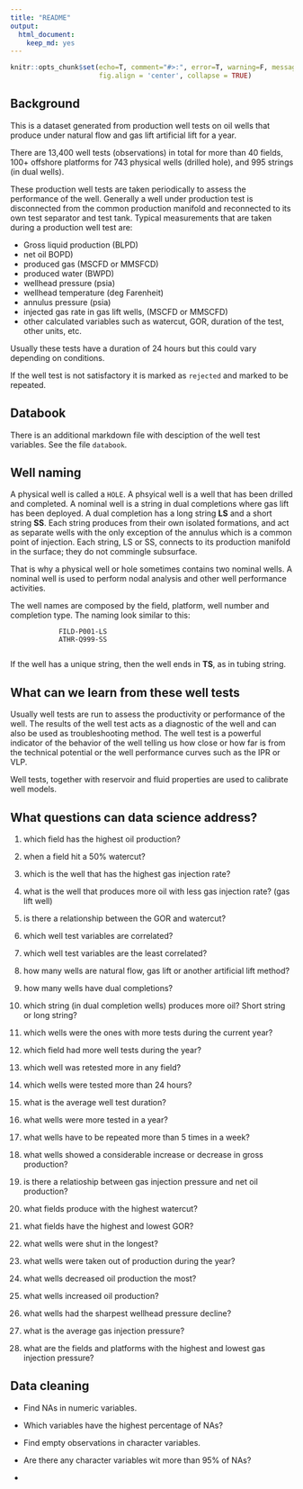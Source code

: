 ```yaml
---
title: "README"
output: 
  html_document: 
    keep_md: yes
---
```


```r
knitr::opts_chunk$set(echo=T, comment="#>:", error=T, warning=F, message = F, 
                      fig.align = 'center', collapse = TRUE)
```

## Background

This is a dataset generated from production well tests on oil wells that produce under natural flow and gas lift artificial lift for a year.

There are 13,400 well tests (observations) in total for more than 40 fields, 100+ offshore platforms for 743 physical wells (drilled hole), and 995 strings (in dual wells).

These production well tests are taken periodically to assess the performance of the well. Generally a well under production test is disconnected from the common production manifold and reconnected to its own test separator and test tank. Typical measurements that are taken during a production well test are:

* Gross liquid production (BLPD)
* net oil BOPD)
* produced gas (MSCFD or MMSFCD)
* produced water (BWPD)
* wellhead pressure (psia)
* wellhead temperature (deg Farenheit)
* annulus pressure (psia)
* injected gas rate in gas lift wells, (MSCFD or MMSCFD)
* other calculated variables such as watercut, GOR, duration of the test, other units, etc.

Usually these tests have a duration of 24 hours but this could vary depending on conditions.

If the well test is not satisfactory it is marked as `rejected` and marked to be repeated. 

## Databook
There is an additional markdown file with desciption of the well test variables.
See the file `databook`.


## Well naming
A physical well is called a `HOLE`. A phsyical well is a well that has been drilled and completed. A nominal well is a string in dual completions where gas lift has been deployed. A dual completion has a long string **LS** and a short string **SS**. Each string produces from their own isolated formations, and act as separate wells with the only exception of the annulus which is a common point of injection. Each string, LS or SS, connects to its production manifold in the surface; they do not commingle subsurface.

That is why a physical well or hole sometimes contains two nominal wells. A nominal well is used to perform nodal analysis and other well performance activities.

The well names are composed by the field, platform, well number and completion type. The naming look similar to this:

                FILD-P001-LS
                ATHR-Q999-SS
                
If the well has a unique string, then the well ends in **TS**, as in tubing string.


## What can we learn from these well tests
Usually well tests are run to assess the productivity or performance of the well. The results of the well test acts as a diagnostic of the well and can also be used as troubleshooting method. The well test is a powerful indicator of the behavior of the well telling us how close or how far is from the technical potential or the well performance curves such as the IPR or VLP.

Well tests, together with reservoir and fluid properties are used to calibrate well models.



## What questions can data science address?

1. which field has the highest oil production?

2. when a field hit a 50% watercut?

3. which is the well that has the highest gas injection rate?

4. what is the well that produces more oil with less gas injection rate? (gas lift well)

5. is there a relationship between the GOR and watercut?

6. which well test variables are correlated?

7. which well test variables are the least correlated?

8. how many wells are natural flow, gas lift or another artificial lift method?

9. how many wells have dual completions?

10. which string (in dual completion wells) produces more oil? Short string or long string?

11. which wells were the ones with more tests during the current year?

12. which field had more well tests during the year?

13. which well was retested more in any field?

14. which wells were tested more than 24 hours?

15. what is the average well test duration?

16. what wells were more tested in a year?

17. what wells have to be repeated more than 5 times in a week?

18. what wells showed a considerable increase or decrease in gross production?

19. is there a relatioship between gas injection pressure and net oil production?

20. what fields produce with the highest watercut?

21. what fields have the highest and lowest GOR?

22. what wells were shut in the longest?

23. what wells were taken out of production during the year?

24. what wells decreased oil production the most?

25. what wells increased oil production?

26. what wells had the sharpest wellhead pressure decline?

27. what is the average gas injection pressure?

28. what are the fields and platforms with the highest and lowest gas injection pressure?

## Data cleaning

* Find NAs in numeric variables.

* Which variables have the highest percentage of NAs?

* Find empty observations in character variables. 

* Are there any character variables wit more than 95% of NAs?

* 

